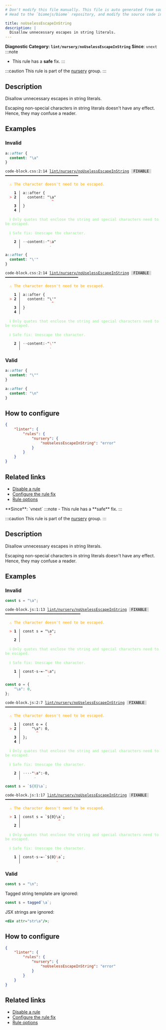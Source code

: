 ```yaml
---
# Don't modify this file manually. This file is auto generated from source, and you will lose your changes next time the website is built.
# Head to the `biomejs/biome` repository, and modify the source code in there.

title: noUselessEscapeInString
description: |
  Disallow unnecessary escapes in string literals.
---
```


**Diagnostic Category: `lint/nursery/noUselessEscapeInString`**
<Tabs>
<TabItem label="CSS" icon="seti:css">
**Since**: `vnext`
:::note
- This rule has a **safe** fix.
:::

:::caution
This rule is part of the [nursery](/linter/rules/#nursery) group.
:::

## Description
Disallow unnecessary escapes in string literals.

Escaping non-special characters in string literals doesn't have any effect.
Hence, they may confuse a reader.

## Examples

### Invalid

```css
a::after {
  content: "\a"
}
```

<pre class="language-text"><code class="language-text">code-block.css:2:14 <a href="https://biomejs.dev/linter/rules/no-useless-escape-in-string">lint/nursery/noUselessEscapeInString</a> <span style="color: #000; background-color: #ddd;"> FIXABLE </span> ━━━━━━━━━━━━━━━━━━━━━━━━━━━━━━━━━<br /><br />  <strong><span style="color: Orange;">⚠</span></strong> <span style="color: Orange;">The character doesn't need to be escaped.</span><br />  <br />    <strong>1 │ </strong>a::after &#123;<br />  <strong><span style="color: Tomato;">&gt;</span></strong> <strong>2 │ </strong>  content: &quot;&#92;a&quot;<br />   <strong>   │ </strong>             <strong><span style="color: Tomato;">^</span></strong><br />    <strong>3 │ </strong>&#125;<br />    <strong>4 │ </strong><br />  <br />  <strong><span style="color: lightgreen;">ℹ</span></strong> <span style="color: lightgreen;">Only quotes that enclose the string and special characters need to be escaped.</span><br />  <br />  <strong><span style="color: lightgreen;">ℹ</span></strong> <span style="color: lightgreen;">Safe fix</span><span style="color: lightgreen;">: </span><span style="color: lightgreen;">Unescape the character.</span><br />  <br />  <strong>  2 │ </strong><span style="opacity: 0.8;">·</span><span style="opacity: 0.8;">·</span>content:<span style="opacity: 0.8;">·</span>&quot;<span style="color: Tomato;">&#92;</span>a&quot;<br />  <strong>    │ </strong>            <span style="color: Tomato;">-</span>  <br /></code></pre>

```css
a::after {
  content: "\'"
}
```

<pre class="language-text"><code class="language-text">code-block.css:2:14 <a href="https://biomejs.dev/linter/rules/no-useless-escape-in-string">lint/nursery/noUselessEscapeInString</a> <span style="color: #000; background-color: #ddd;"> FIXABLE </span> ━━━━━━━━━━━━━━━━━━━━━━━━━━━━━━━━━<br /><br />  <strong><span style="color: Orange;">⚠</span></strong> <span style="color: Orange;">The character doesn't need to be escaped.</span><br />  <br />    <strong>1 │ </strong>a::after &#123;<br />  <strong><span style="color: Tomato;">&gt;</span></strong> <strong>2 │ </strong>  content: &quot;&#92;'&quot;<br />   <strong>   │ </strong>             <strong><span style="color: Tomato;">^</span></strong><br />    <strong>3 │ </strong>&#125;<br />    <strong>4 │ </strong><br />  <br />  <strong><span style="color: lightgreen;">ℹ</span></strong> <span style="color: lightgreen;">Only quotes that enclose the string and special characters need to be escaped.</span><br />  <br />  <strong><span style="color: lightgreen;">ℹ</span></strong> <span style="color: lightgreen;">Safe fix</span><span style="color: lightgreen;">: </span><span style="color: lightgreen;">Unescape the character.</span><br />  <br />  <strong>  2 │ </strong><span style="opacity: 0.8;">·</span><span style="opacity: 0.8;">·</span>content:<span style="opacity: 0.8;">·</span>&quot;<span style="color: Tomato;">&#92;</span>'&quot;<br />  <strong>    │ </strong>            <span style="color: Tomato;">-</span>  <br /></code></pre>

### Valid

```css
a::after {
  content: "\""
}
```

```css
a::after {
  content: "\n"
}
```

## How to configure
```json title="biome.json"
{
	"linter": {
		"rules": {
			"nursery": {
				"noUselessEscapeInString": "error"
			}
		}
	}
}

```
## Related links

- [Disable a rule](/linter/#disable-a-lint-rule)
- [Configure the rule fix](/linter#configure-the-rule-fix)
- [Rule options](/linter/#rule-options)

</TabItem>
<TabItem label="JavaScript (and super languages)" icon="seti:javascript">
**Since**: `vnext`
:::note
- This rule has a **safe** fix.
:::

:::caution
This rule is part of the [nursery](/linter/rules/#nursery) group.
:::

## Description
Disallow unnecessary escapes in string literals.

Escaping non-special characters in string literals doesn't have any effect.
Hence, they may confuse a reader.

## Examples

### Invalid

```js
const s = "\a";
```

<pre class="language-text"><code class="language-text">code-block.js:1:13 <a href="https://biomejs.dev/linter/rules/no-useless-escape-in-string">lint/nursery/noUselessEscapeInString</a> <span style="color: #000; background-color: #ddd;"> FIXABLE </span> ━━━━━━━━━━━━━━━━━━━━━━━━━━━━━━━━━━<br /><br />  <strong><span style="color: Orange;">⚠</span></strong> <span style="color: Orange;">The character doesn't need to be escaped.</span><br />  <br />  <strong><span style="color: Tomato;">&gt;</span></strong> <strong>1 │ </strong>const s = &quot;&#92;a&quot;;<br />   <strong>   │ </strong>            <strong><span style="color: Tomato;">^</span></strong><br />    <strong>2 │ </strong><br />  <br />  <strong><span style="color: lightgreen;">ℹ</span></strong> <span style="color: lightgreen;">Only quotes that enclose the string and special characters need to be escaped.</span><br />  <br />  <strong><span style="color: lightgreen;">ℹ</span></strong> <span style="color: lightgreen;">Safe fix</span><span style="color: lightgreen;">: </span><span style="color: lightgreen;">Unescape the character.</span><br />  <br />  <strong>  1 │ </strong>const<span style="opacity: 0.8;">·</span>s<span style="opacity: 0.8;">·</span>=<span style="opacity: 0.8;">·</span>&quot;<span style="color: Tomato;">&#92;</span>a&quot;;<br />  <strong>    │ </strong>           <span style="color: Tomato;">-</span>   <br /></code></pre>

```js
const o = {
    "\a": 0,
};
```

<pre class="language-text"><code class="language-text">code-block.js:2:7 <a href="https://biomejs.dev/linter/rules/no-useless-escape-in-string">lint/nursery/noUselessEscapeInString</a> <span style="color: #000; background-color: #ddd;"> FIXABLE </span> ━━━━━━━━━━━━━━━━━━━━━━━━━━━━━━━━━━━<br /><br />  <strong><span style="color: Orange;">⚠</span></strong> <span style="color: Orange;">The character doesn't need to be escaped.</span><br />  <br />    <strong>1 │ </strong>const o = &#123;<br />  <strong><span style="color: Tomato;">&gt;</span></strong> <strong>2 │ </strong>    &quot;&#92;a&quot;: 0,<br />   <strong>   │ </strong>      <strong><span style="color: Tomato;">^</span></strong><br />    <strong>3 │ </strong>&#125;;<br />    <strong>4 │ </strong><br />  <br />  <strong><span style="color: lightgreen;">ℹ</span></strong> <span style="color: lightgreen;">Only quotes that enclose the string and special characters need to be escaped.</span><br />  <br />  <strong><span style="color: lightgreen;">ℹ</span></strong> <span style="color: lightgreen;">Safe fix</span><span style="color: lightgreen;">: </span><span style="color: lightgreen;">Unescape the character.</span><br />  <br />  <strong>  2 │ </strong><span style="opacity: 0.8;">·</span><span style="opacity: 0.8;">·</span><span style="opacity: 0.8;">·</span><span style="opacity: 0.8;">·</span>&quot;<span style="color: Tomato;">&#92;</span>a&quot;:<span style="opacity: 0.8;">·</span>0,<br />  <strong>    │ </strong>     <span style="color: Tomato;">-</span>      <br /></code></pre>

```js
const s = `${0}\a`;
```

<pre class="language-text"><code class="language-text">code-block.js:1:17 <a href="https://biomejs.dev/linter/rules/no-useless-escape-in-string">lint/nursery/noUselessEscapeInString</a> <span style="color: #000; background-color: #ddd;"> FIXABLE </span> ━━━━━━━━━━━━━━━━━━━━━━━━━━━━━━━━━━<br /><br />  <strong><span style="color: Orange;">⚠</span></strong> <span style="color: Orange;">The character doesn't need to be escaped.</span><br />  <br />  <strong><span style="color: Tomato;">&gt;</span></strong> <strong>1 │ </strong>const s = `$&#123;0&#125;&#92;a`;<br />   <strong>   │ </strong>                <strong><span style="color: Tomato;">^</span></strong><br />    <strong>2 │ </strong><br />  <br />  <strong><span style="color: lightgreen;">ℹ</span></strong> <span style="color: lightgreen;">Only quotes that enclose the string and special characters need to be escaped.</span><br />  <br />  <strong><span style="color: lightgreen;">ℹ</span></strong> <span style="color: lightgreen;">Safe fix</span><span style="color: lightgreen;">: </span><span style="color: lightgreen;">Unescape the character.</span><br />  <br />  <strong>  1 │ </strong>const<span style="opacity: 0.8;">·</span>s<span style="opacity: 0.8;">·</span>=<span style="opacity: 0.8;">·</span>`$&#123;0&#125;<span style="color: Tomato;">&#92;</span>a`;<br />  <strong>    │ </strong>               <span style="color: Tomato;">-</span>   <br /></code></pre>

### Valid

```js
const s = "\n";
```

Tagged string template are ignored:

```js
const s = tagged`\a`;
```

JSX strings are ignored:

```jsx
<div attr="str\a"/>;
```

## How to configure
```json title="biome.json"
{
	"linter": {
		"rules": {
			"nursery": {
				"noUselessEscapeInString": "error"
			}
		}
	}
}

```
## Related links

- [Disable a rule](/linter/#disable-a-lint-rule)
- [Configure the rule fix](/linter#configure-the-rule-fix)
- [Rule options](/linter/#rule-options)

</TabItem>
</Tabs>

